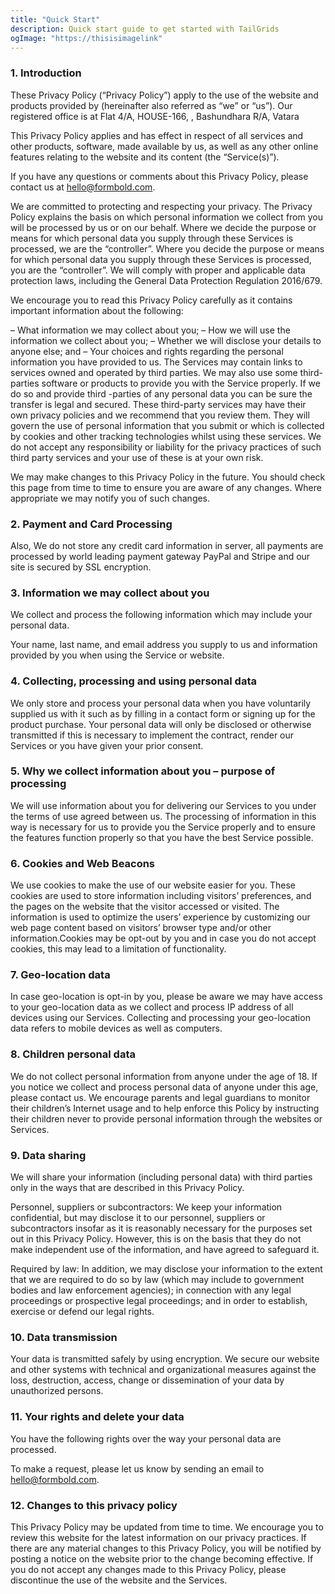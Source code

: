 ```yaml
---
title: "Quick Start"
description: Quick start guide to get started with TailGrids
ogImage: "https://thisisimagelink"
---
```


### 1. Introduction
These Privacy Policy (“Privacy Policy”) apply to the use of the website and products provided by (hereinafter also referred as “we” or “us”). Our registered office is at Flat 4/A, HOUSE-166, , Bashundhara R/A, Vatara

This Privacy Policy applies and has effect in respect of all services and other products, software, made available by us, as well as any other online features relating to the website and its content (the “Service(s)”).

If you have any questions or comments about this Privacy Policy, please contact us at hello@formbold.com.

We are committed to protecting and respecting your privacy. The Privacy Policy explains the basis on which personal information we collect from you will be processed by us or on our behalf. Where we decide the purpose or means for which personal data you supply through these Services is processed, we are the “controller”. Where you decide the purpose or means for which personal data you supply through these Services is processed, you are the “controller”. We will comply with proper and applicable data protection laws, including the General Data Protection Regulation 2016/679.

We encourage you to read this Privacy Policy carefully as it contains important information about the following:

– What information we may collect about you;
– How we will use the information we collect about you;
– Whether we will disclose your details to anyone else; and
– Your choices and rights regarding the personal information you have provided to us.
The Services may contain links to services owned and operated by third parties. We may also use some third-parties software or products to provide you with the Service properly. If we do so and provide third -parties of any personal data you can be sure the transfer is legal and secured. These third-party services may have their own privacy policies and we recommend that you review them. They will govern the use of personal information that you submit or which is collected by cookies and other tracking technologies whilst using these services. We do not accept any responsibility or liability for the privacy practices of such third party services and your use of these is at your own risk.

We may make changes to this Privacy Policy in the future. You should check this page from time to time to ensure you are aware of any changes. Where appropriate we may notify you of such changes.

 

### 2. Payment and Card Processing
Also, We do not store any credit card information in server, all payments are processed by world leading payment gateway PayPal and Stripe and our site is secured by SSL encryption.

### 3. Information we may collect about you
We collect and process the following information which may include your personal data.

Your name, last name, and email address you supply to us and information provided by you when using the Service or website.

### 4. Collecting, processing and using personal data
We only store and process your personal data when you have voluntarily supplied us with it such as by filling in a contact form or signing up for the product purchase. Your personal data will only be disclosed or otherwise transmitted if this is necessary to implement the contract, render our Services or you have given your prior consent.

### 5. Why we collect information about you – purpose of processing
We will use information about you for delivering our Services to you under the terms of use agreed between us. The processing of information in this way is necessary for us to provide you the Service properly and to ensure the features function properly so that you have the best Service possible.

### 6. Cookies and Web Beacons
We use cookies to make the use of our website easier for you. These cookies are used to store information including visitors’ preferences, and the pages on the website that the visitor accessed or visited. The information is used to optimize the users’ experience by customizing our web page content based on visitors’ browser type and/or other information.Cookies may be opt-out by you and in case you do not accept cookies, this may lead to a limitation of functionality.

### 7. Geo-location data
In case geo-location is opt-in by you, please be aware we may have access to your geo-location data as we collect and process IP address of all devices using our Services. Collecting and processing your geo-location data refers to mobile devices as well as computers.

### 8. Children personal data
We do not collect personal information from anyone under the age of 18. If you notice we collect and process personal data of anyone under this age, please contact us. We encourage parents and legal guardians to monitor their children’s Internet usage and to help enforce this Policy by instructing their children never to provide personal information through the websites or Services.

### 9. Data sharing
We will share your information (including personal data) with third parties only in the ways that are described in this Privacy Policy.

Personnel, suppliers or subcontractors: We keep your information confidential, but may disclose it to our personnel, suppliers or subcontractors insofar as it is reasonably necessary for the purposes set out in this Privacy Policy. However, this is on the basis that they do not make independent use of the information, and have agreed to safeguard it.

Required by law: In addition, we may disclose your information to the extent that we are required to do so by law (which may include to government bodies and law enforcement agencies); in connection with any legal proceedings or prospective legal proceedings; and in order to establish, exercise or defend our legal rights.

### 10. Data transmission
Your data is transmitted safely by using encryption. We secure our website and other systems with technical and organizational measures against the loss, destruction, access, change or dissemination of your data by unauthorized persons.

### 11. Your rights and delete your data
You have the following rights over the way your personal data are processed.

To make a request, please let us know by sending an email to hello@formbold.com.

### 12. Changes to this privacy policy
This Privacy Policy may be updated from time to time. We encourage you to review this website for the latest information on our privacy practices. If there are any material changes to this Privacy Policy, you will be notified by posting a notice on the website prior to the change becoming effective. If you do not accept any changes made to this Privacy Policy, please discontinue the use of the website and the Services.
